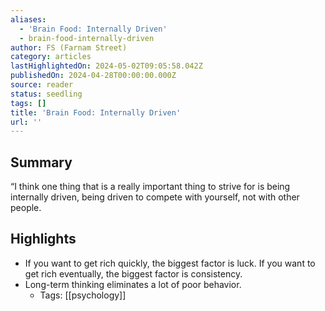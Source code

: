 ```yaml
---
aliases:
  - 'Brain Food: Internally Driven'
  - brain-food-internally-driven
author: FS (Farnam Street)
category: articles
lastHighlightedOn: 2024-05-02T09:05:58.042Z
publishedOn: 2024-04-28T00:00:00.000Z
source: reader
status: seedling
tags: []
title: 'Brain Food: Internally Driven'
url: ''
---
```

## Summary

“I think one thing that is a really important thing to strive for is being internally driven, being driven to compete with yourself, not with other people.

## Highlights

- If you want to get rich quickly, the biggest factor is luck.
  If you want to get rich eventually, the biggest factor is consistency.
- Long-term thinking eliminates a lot of poor behavior.
    - Tags: [[psychology]]
